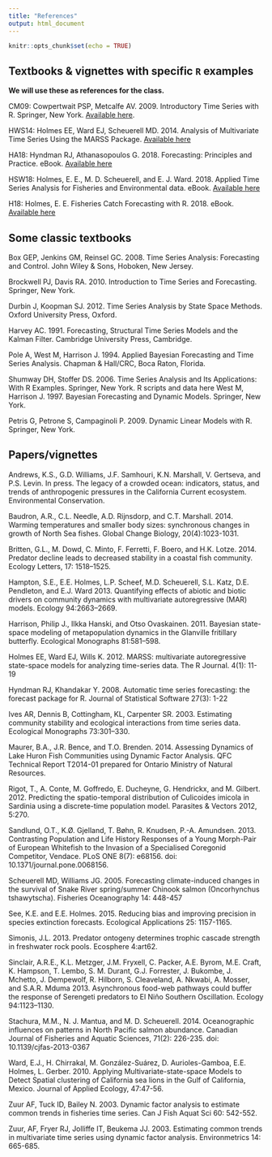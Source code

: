 ```yaml
---
title: "References"
output: html_document
---
```


```r
knitr::opts_chunk$set(echo = TRUE)
```

## Textbooks & vignettes with specific `R` examples

**We will use these as references for the class.**

CM09: Cowpertwait PSP, Metcalfe AV. 2009. Introductory Time Series with R. Springer, New York. [Available here](https://link.springer.com/book/10.1007%2F978-0-387-88698-5).

HWS14: Holmes EE, Ward EJ, Scheuerell MD. 2014. Analysis of Multivariate Time Series Using the MARSS Package. [Available here](https://cran.r-project.org/web/packages/MARSS/vignettes/UserGuide.pdf)

HA18: Hyndman RJ, Athanasopoulos G. 2018. Forecasting: Principles and Practice. eBook. [Available here](https://otexts.org/fpp2/)

HSW18: Holmes, E. E., M. D. Scheuerell, and E. J. Ward. 2018. Applied Time Series Analysis for Fisheries and Environmental data. eBook. [Available here](https://nwfsc-timeseries.github.io/atsa-labs/)

H18: Holmes, E. E. Fisheries Catch Forecasting with R. 2018. eBook. [Available here](https://fish-forecast.github.io/Fish-Forecast-Bookdown/) 


## Some classic textbooks

Box GEP, Jenkins GM, Reinsel GC. 2008. Time Series Analysis: Forecasting and Control. John Wiley & Sons, Hoboken, New Jersey.

Brockwell PJ, Davis RA. 2010. Introduction to Time Series and Forecasting. Springer, New York.

Durbin J, Koopman SJ. 2012. Time Series Analysis by State Space Methods. Oxford University Press, Oxford.

Harvey AC. 1991. Forecasting, Structural Time Series Models and the Kalman Filter. Cambridge University Press, Cambridge.

Pole A, West M, Harrison J. 1994. Applied Bayesian Forecasting and Time Series Analysis. Chapman & Hall/CRC, Boca Raton, Florida. 

Shumway DH, Stoffer DS. 2006. Time Series Analysis and Its Applications: With R Examples. Springer, New York. R scripts and data here
West M, Harrison J. 1997. Bayesian Forecasting and Dynamic Models. Springer, New York.

Petris G, Petrone S, Campaginoli P. 2009. Dynamic Linear Models with R. Springer, New York.



## Papers/vignettes

Andrews, K.S., G.D. Williams, J.F. Samhouri, K.N. Marshall, V. Gertseva, and P.S. Levin. In press. The legacy of a crowded ocean: indicators, status, and trends of anthropogenic pressures in the California Current ecosystem. Environmental Conservation.

Baudron, A.R., C.L. Needle, A.D. Rijnsdorp, and C.T. Marshall. 2014. Warming temperatures and smaller body sizes: synchronous changes in growth of North Sea fishes. Global Change Biology, 20(4):1023-1031. 

Britten, G.L., M. Dowd, C. Minto, F. Ferretti, F. Boero, and H.K. Lotze. 2014. Predator decline leads to decreased stability in a coastal fish community. Ecology Letters, 17: 1518–1525.

Hampton, S.E., E.E. Holmes, L.P. Scheef, M.D. Scheuerell, S.L. Katz, D.E. Pendleton, and E.J. Ward 2013. Quantifying effects of abiotic and biotic drivers on community dynamics with multivariate autoregressive (MAR) models. Ecology 94:2663–2669. 

Harrison, Philip J., Ilkka Hanski, and Otso Ovaskainen. 2011. Bayesian state-space modeling of metapopulation dynamics in the Glanville fritillary butterfly. Ecological Monographs 81:581–598.

Holmes EE, Ward EJ, Wills K. 2012. MARSS: multivariate autoregressive state-space models for analyzing time-series data. The R Journal. 4(1): 11-19

Hyndman RJ, Khandakar Y. 2008. Automatic time series forecasting: the forecast package for R. Journal of Statistical Software 27(3): 1-22

Ives AR, Dennis B, Cottingham, KL, Carpenter SR. 2003. Estimating community stability and ecological interactions from time series data. Ecological Monographs 73:301–330.

Maurer, B.A., J.R. Bence, and T.O. Brenden. 2014. Assessing Dynamics of Lake Huron Fish Communities using Dynamic Factor
Analysis. QFC Technical Report T2014-01 prepared for Ontario Ministry of Natural Resources. 

Rigot, T., A. Conte, M. Goffredo, E. Ducheyne, G. Hendrickx, and M. Gilbert. 2012. Predicting the spatio-temporal distribution of
Culicoides imicola in Sardinia using a discrete-time population model. Parasites & Vectors 2012, 5:270. 

Sandlund, O.T., K.Ø. Gjelland, T. Bøhn, R. Knudsen, P.-A. Amundsen. 2013. Contrasting Population and Life History Responses of a Young Morph-Pair of European Whitefish to the Invasion of a Specialised Coregonid Competitor, Vendace. PLoS ONE 8(7): e68156. doi: 10.1371/journal.pone.0068156.

Scheuerell MD, Williams JG. 2005. Forecasting climate-induced changes in the survival of Snake River spring/summer Chinook salmon (Oncorhynchus tshawytscha). Fisheries Oceanography 14: 448-457

See, K.E. and E.E. Holmes. 2015. Reducing bias and improving precision in species extinction forecasts. Ecological Applications 25: 1157-1165.

Simonis, J.L. 2013. Predator ontogeny determines trophic cascade strength in freshwater rock pools. Ecosphere 4:art62.

Sinclair, A.R.E., K.L. Metzger, J.M. Fryxell, C. Packer, A.E. Byrom, M.E. Craft, K. Hampson, T. Lembo, S. M. Durant, G.J. Forrester, J. Bukombe, J. Mchetto, J. Dempewolf, R. Hilborn, S. Cleaveland, A. Nkwabi, A. Mosser, and S.A.R. Mduma 2013. Asynchronous food-web pathways could buffer the response of Serengeti predators to El Niño Southern Oscillation. Ecology 94:1123–1130. 

Stachura, M.M., N. J. Mantua, and M. D. Scheuerell. 2014. Oceanographic influences on patterns in North Pacific salmon abundance. Canadian Journal of Fisheries and Aquatic Sciences, 71(2): 226-235. doi: 10.1139/cjfas-2013-0367

Ward, E.J., H. Chirrakal, M. González-Suárez, D. Aurioles-Gamboa, E.E. Holmes, L. Gerber. 2010. Applying Multivariate-state-space Models to Detect Spatial clustering of California sea lions in the Gulf of California, Mexico.  Journal of Applied Ecology, 47:47-56. 

Zuur AF, Tuck ID, Bailey N. 2003. Dynamic factor analysis to estimate common trends in fisheries time series. Can J Fish Aquat Sci 60: 542-552.

Zuur, AF, Fryer RJ, Jolliffe IT, Beukema JJ. 2003. Estimating common trends in multivariate time series using dynamic factor analysis. Environmetrics 14: 665-685.